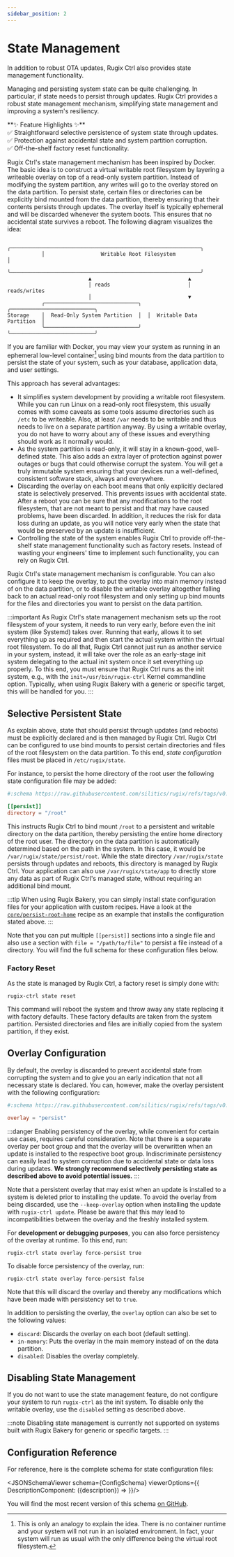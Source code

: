 ```yaml
---
sidebar_position: 2
---
```





# State Management

In addition to robust OTA updates, Rugix Ctrl also provides state management functionality.

Managing and persisting system state can be quite challenging.
In particular, if state needs to persist through updates.
Rugix Ctrl provides a robust state management mechanism, simplifying state management and improving a system's resiliency.

<p style={{marginLeft: "2rem"}}>
    **✨ Feature Highlights ✨**<br/>
    ✅ Straightforward selective persistence of system state through updates.<br />
    ✅ Protection against accidental state and system partition corruption.<br />
    ✅ Off-the-shelf factory reset functionality.
</p>

Rugix Ctrl's state management mechanism has been inspired by Docker.
The basic idea is to construct a virtual writable root filesystem by layering a writeable overlay on top of a read-only system partition.
Instead of modifying the system partition, any writes will go to the overlay stored on the data partition.
To persist state, certain files or directories can be explicitly bind mounted from the data partition, thereby ensuring that their contents persists through updates.
The overlay itself is typically ephemeral and will be discarded whenever the system boots.
This ensures that no accidental state survives a reboot.
The following diagram visualizes the idea:

```
           ╭─────────────────────────────────────────────────────────────╮
           │                  Writable Root Filesystem                   │
           ╰─────────────────────────────────────────────────────────────╯
                          ▲                               ▲
                          │ reads                         │ reads/writes
                          │                               ▼
           ╭──────────────────────────────╮  ╭───────────────────────────╮
Storage    │  Read-Only System Partition  │  │  Writable Data Partition  │
           ╰──────────────────────────────╯  ╰───────────────────────────╯
```

If you are familiar with Docker, you may view your system as running in an ephemeral low-level container[^container] using bind mounts from the data partition to persist the state of your system, such as your database, application data, and user settings.

[^container]: This is only an analogy to explain the idea.
There is no container runtime and your system will not run in an isolated environment.
In fact, your system will run as usual with the only difference being the virtual root filesystem.

This approach has several advantages:

- It simplifies system development by providing a writable root filesystem.
While you can run Linux on a read-only root filesystem, this usually comes with some caveats as some tools assume directories such as `/etc` to be writeable.
Also, at least `/var` needs to be writable and thus needs to live on a separate partition anyway.
By using a writable overlay, you do not have to worry about any of these issues and everything should work as it normally would.
- As the system partition is read-only, it will stay in a known-good, well-defined state.
This also adds an extra layer of protection against power outages or bugs that could otherwise corrupt the system.
You will get a truly immutable system ensuring that your devices run a well-defined, consistent software stack, always and everywhere.
- Discarding the overlay on each boot means that only explicitly declared state is selectively preserved.
This prevents issues with accidental state.
After a reboot you can be sure that any modifications to the root filesystem, that are not meant to persist and that may have caused problems, have been discarded.
In addition, it reduces the risk for data loss during an update, as you will notice very early when the state that would be preserved by an update is insufficient.
- Controlling the state of the system enables Rugix Ctrl to provide off-the-shelf state management functionality such as factory resets.
Instead of wasting your engineers' time to implement such functionality, you can rely on Rugix Ctrl.

Rugix Ctrl's state management mechanism is configurable.
You can also configure it to keep the overlay, to put the overlay into main memory instead of on the data partition, or to disable the writable overlay altogether falling back to an actual read-only root filesystem and only setting up bind mounts for the files and directories you want to persist on the data partition.

:::important
As Rugix Ctrl's state management mechanism sets up the root filesystem of your system, it needs to run very early, before even the init system (like Systemd) takes over.
Running that early, allows it to set everything up as required and then start the actual system within the virtual root filesystem.
To do all that, Rugix Ctrl cannot just run as another service in your system, instead, it will take over the role as an early-stage init system delegating to the actual init system once it set everything up properly.
To this end, you must ensure that Rugix Ctrl runs as the init system, e.g., with the `init=/usr/bin/rugix-ctrl` Kernel commandline option.
Typically, when using Rugix Bakery with a generic or specific target, this will be handled for you.
:::


## Selective Persistent State

As explain above, state that should persist through updates (and reboots) must be explicitly declared and is then managed by Rugix Ctrl.
Rugix Ctrl can be configured to use bind mounts to persist certain directories and files of the root filesystem on the data partition.
To this end, _state configuration_ files must be placed in `/etc/rugix/state`.

For instance, to persist the home directory of the root user the following state configuration file may be added:

```toml title="/etc/rugix/state/root-home.toml"
#:schema https://raw.githubusercontent.com/silitics/rugix/refs/tags/v0.8.0/schemas/rugix-ctrl-state.schema.json

[[persist]]
directory = "/root"
```

This instructs Rugix Ctrl to bind mount `/root` to a persistent and writable directory on the data partition, thereby persisting the entire home directory of the root user.
The directory on the data partition is automatically determined based on the path in the system.
In this case, it would be `/var/rugix/state/persist/root`.
While the state directory `/var/rugix/state` persists through updates and reboots, this directory is managed by Rugix Ctrl.
Your application can also use `/var/rugix/state/app` to directly store any data as part of Rugix Ctrl's managed state, without requiring an additional bind mount.

:::tip
When using Rugix Bakery, you can simply install state configuration files for your application with custom recipes.
Have a look at the [`core/persist-root-home`](https://github.com/silitics/rugix/tree/main/bakery/repositories/core/recipes/persist-root-home) recipe as an example that installs the configuration stated above.
:::

Note that you can put multiple `[[persist]]` sections into a single file and also use a section with `file = "/path/to/file"` to persist a file instead of a directory.
You will find the full schema for these configuration files below.

### Factory Reset

As the state is managed by Rugix Ctrl, a factory reset is simply done with:

```shell
rugix-ctrl state reset
```

This command will reboot the system and throw away any state replacing it with factory defaults.
These factory defaults are taken from the system partition.
Persisted directories and files are initially copied from the system partition, if they exist.


## Overlay Configuration

By default, the overlay is discarded to prevent accidental state from corrupting the system and to give you an early indication that not all necessary state is declared.
You can, however, make the overlay persistent with the following configuration:

```toml title="/etc/rugix/state.toml"
#:schema https://raw.githubusercontent.com/silitics/rugix/refs/tags/v0.8.0/schemas/rugix-ctrl-state.schema.json

overlay = "persist"
```

:::danger
Enabling persistency of the overlay, while convenient for certain use cases, requires careful consideration.
Note that there is a separate overlay per boot group and that the overlay will be overwritten when an update is installed to the respective boot group.
Indiscriminate persistency can easily lead to system corruption due to accidental state or data loss during updates.
**We strongly recommend selectively persisting state as described above to avoid potential issues.**
:::

Note that a persistent overlay that may exist when an update is installed to a system is deleted prior to installing the update.
To avoid the overlay from being discarded, use the `--keep-overlay` option when installing the update with `rugix-ctrl update`.
Please be aware that this may lead to incompatibilities between the overlay and the freshly installed system.

For **development or debugging purposes**, you can also force persistency of the overlay at runtime.
To this end, run:

```shell
rugix-ctrl state overlay force-persist true
```

To disable force persistency of the overlay, run:

```shell
rugix-ctrl state overlay force-persist false
```

Note that this will discard the overlay and thereby any modifications which have been made with persistency set to `true`.

In addition to persisting the overlay, the `overlay` option can also be set to the following values:

- `discard`: Discards the overlay on each boot (default setting).
- `in-memory`: Puts the overlay in the main memory instead of on the data partition.
- `disabled`: Disables the overlay completely.


## Disabling State Management

If you do not want to use the state management feature, do not configure your system to run `rugix-ctrl` as the init system.
To disable only the writable overlay, use the `disabled` setting as described above.

:::note
Disabling state management is currently not supported on systems built with Rugix Bakery for generic or specific targets.
:::


## Configuration Reference

For reference, here is the complete schema for state configuration files:

<JSONSchemaViewer schema={ConfigSchema} viewerOptions={{
    DescriptionComponent: ({description}) => <ReactMarkdown children={description} />
}}/>

You will find the most recent version of this schema [on GitHub](https://github.com/silitics/rugix/blob/main/schemas/rugix-ctrl-state.schema.json).